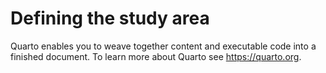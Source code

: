 # Defining the study area

Quarto enables you to weave together content and executable code into a finished document. To learn more about Quarto see <https://quarto.org>.